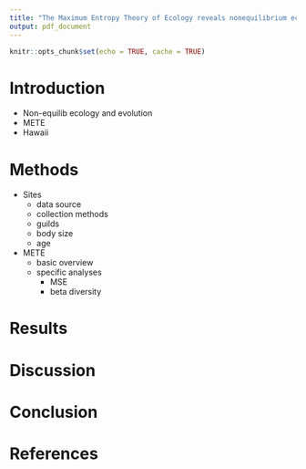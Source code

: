 ```yaml
---
title: "The Maximum Entropy Theory of Ecology reveals nonequilibrium ecology and evolution across the Hawaiian chronosequence"
output: pdf_document
---
```


```r
knitr::opts_chunk$set(echo = TRUE, cache = TRUE)
```

# Introduction

- Non-equilib ecology and evolution
- METE
- Hawaii

# Methods

- Sites
    - data source
    - collection methods
    - guilds
    - body size
    - age
- METE
    - basic overview
    - specific analyses
        - MSE
        - beta diversity

# Results

# Discussion

# Conclusion

# References
